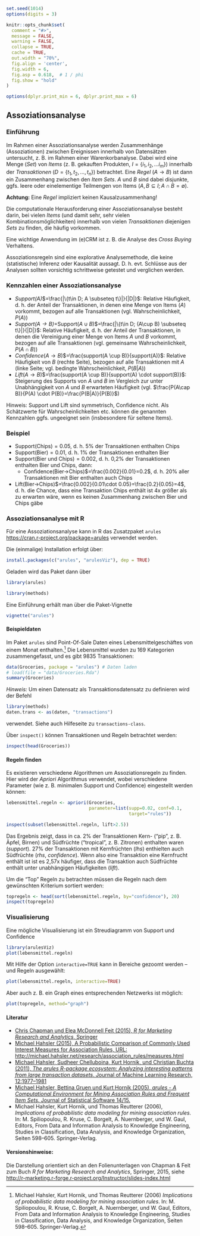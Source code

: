 ```r
set.seed(1014)
options(digits = 3)

knitr::opts_chunk$set(
  comment = "#>",
  message = FALSE,
  warning = FALSE,
  collapse = TRUE,
  cache = TRUE,
  out.width = "70%",
  fig.align = 'center',
  fig.width = 6,
  fig.asp = 0.618,  # 1 / phi
  fig.show = "hold"
)

options(dplyr.print_min = 6, dplyr.print_max = 6)
```


## Assoziationsanalyse


### Einführung

Im Rahmen einer Assoziationsanalyse werden Zusammenhänge (Assoziationen) zwischen Ereignissen innerhalb von Datensätzen untersucht, z. B. im Rahmen einer Warenkorbanalyse. Dabei wird eine Menge (*Set*) von *Items* (z. B. gekauften Produkten, $I=\{i_1, i_2, \ldots i_m \}$) innerhalb der *Transaktionen* ($D=\{t_1, t_2 ,\ldots ,t_n\}$) betrachtet. Eine *Regel* ($A \rightarrow B$) ist dann ein Zusammenhang zwischen den *Item Sets*. $A$ und $B$ sind dabei disjunkte, ggfs. leere oder einelementige Teilmengen von Items ($A, B \subseteq I; A\cap B=\emptyset$).

**Achtung:** Eine *Regel* impliziert keinen Kausalzusammenhang!

  Die computationale Herausforderung einer Assoziationsanalyse besteht darin, bei vielen *Items* (und damit sehr, sehr vielen Kombinationsmöglichkeiten) innerhalb von vielen *Transaktionen* diejenigen *Sets* zu finden, die häufig vorkommen.

Eine wichtige Anwendung im (e)CRM ist z. B. die Analyse des *Cross Buying* Verhaltens.

Assoziationsregeln sind eine explorative Analysemethode, die keine (statistische) Inferenz oder Kausalität aussagt. D. h. evt. Schlüsse aus der Analysen sollten vorsichtig schrittweise getestet und verglichen werden.

### Kennzahlen einer Assoziationsanalyse

- *Support($A$)*$=\frac{|\{t\in D; A \subseteq t\}|}{|D|}$: Relative Häufigkeit, d. h. der Anteil der Transaktionen, in denen eine Menge von Items ($A$) vorkommt, bezogen auf alle Transaktionen (vgl. Wahrscheinlichkeit, $P(A)$)
- *Support($A\rightarrow B$)*=Support($A\cup B$)$=\frac{|\{t\in D; (A\cup B) \subseteq t\}|}{|D|}$: Relative Häufigkeit, d. h. der Anteil der Transaktionen, in denen die Vereinigung einer Menge von Items $A$ und $B$ vorkommt, bezogen auf alle Transaktionen (vgl. gemeinsame Wahrscheinlichkeit, $P(A \cap B)$)
- *Confidence*($A \rightarrow B$)$=\frac{support(A \cup B)}{support(A)}$: Relative Häufigkeit von $B$ (rechte Seite), bezogen auf alle Transaktionen mit $A$ (linke Seite; vgl. bedingte Wahrscheinlichkeit, $P(B|A)$)
- *Lift*($A \rightarrow B$)$=\frac{support(A \cup B)}{support(A) \cdot support(B)}$: Steigerung des Supports von $A$ und $B$ im Vergleich zur unter Unabhängigkeit von $A$ und $B$ erwarteten Häufigkeit (vgl. $\frac{P(A\cap B)}{P(A) \cdot P(B)}=\frac{P(B|A)}{P(B)}$)

Hinweis: Support und Lift sind symmetrisch, Confidence nicht. Als Schätzwerte für Wahrscheinlichkeiten etc. können die genannten Kennzahlen ggfs. ungeeignet sein (insbesondere für seltene Items).

### Beispiel

- Support(Chips)$=0.05$, d. h. 5% der Transaktionen enthalten Chips
- Support(Bier)$=0.01$, d. h. 1% der Transaktionen enthalten Bier
- Support(Bier und Chips)$=0.002$, d. h. 0,2% der Transaktionen enthalten Bier und Chips, dann:
  - Confidence(Bier$\rightarrow$Chips)$=\frac{0.002}{0.01}=0.2$, d. h. 20% aller Transaktionen mit Bier enthalten auch Chips
- Lift(Bier$\rightarrow$Chips)$=\frac{0.002}{0.01\cdot 0.05}=\frac{0.2}{0.05}=4$, d. h. die Chance, dass eine Transaktion Chips enthält ist 4x größer als zu erwarten wäre, wenn es keinen Zusammenhang zwischen Bier und Chips gäbe


### Assoziationsanalyse mit R

Für eine Assoziationsanalyse kann in R das Zusatzpaket `arules` [https://cran.r-project.org/package=arules](https://cran.r-project.org/package=arules) verwendet werden.

Die (einmalige) Installation erfolgt über:
```r
install.packages(c("arules", "arulesViz"), dep = TRUE)
```

Geladen wird das Paket dann über
```r
library(arules)
```

```r
library(methods)
```


Eine Einführung erhält man über die Paket-Vignette
```r
vignette("arules")
```


#### Beispieldaten

Im Paket `arules` sind Point-Of-Sale Daten eines Lebensmittelgeschäftes von einem Monat enthalten.^[Michael Hahsler, Kurt Hornik, und Thomas Reutterer (2006) *Implications of probabilistic data modeling for mining association rules*. In: M. Spiliopoulou, R. Kruse, C. Borgelt, A. Nuernberger, und W. Gaul, Editors, From Data and Information Analysis to Knowledge Engineering, Studies in Classification, Data Analysis, and Knowledge Organization, Seiten 598–605. Springer-Verlag.] Die Lebensmittel wurden zu 169 Kategorien zusammengefasst, und es gibt 9835 Transaktionen:

```r
data(Groceries, package = "arules") # Daten laden
# load(file = "data/Groceries.Rda")
summary(Groceries)
```

*Hinweis:* Um einen Datensatz als Transaktionsdatensatz zu definieren wird der Befehl
```r
library(methods)
daten.trans <- as(daten, "transactions")
```
verwendet. Siehe auch Hilfeseite zu `transactions-class`.

Über `inspect()` können Transaktionen und Regeln betrachtet werden:
```r
inspect(head(Groceries))
```


#### Regeln finden

Es existieren verschiedene Algorithmen um Assoziationsregeln zu finden. Hier wird der *Apriori* Algorithmus verwendet, wobei verschiedene Parameter (wie z. B. minimalen Support und Confidence) eingestellt werden können:

```r
lebensmittel.regeln <- apriori(Groceries, 
                               parameter=list(supp=0.02, conf=0.1,
                                              target="rules"))
```

```r
inspect(subset(lebensmittel.regeln, lift>2.5))
```


Das Ergebnis zeigt, dass in ca. 2% der Transaktionen Kern- ("pip", z. B. Äpfel, Birnen) und Südfrüchte ("tropical", z. B. Zitronen) enthalten waren (*support*). 27% der Transaktionen mit Kernfrüchten (*lhs*) enthielten auch Südfrüchte (*rhs*, *confidence*).  Wenn also eine Transaktion eine Kernfrucht enthält ist ist es 2,57x häufiger, dass die Transaktion auch Südfrüchte enthält unter unabhängigen Häufigkeiten (*lift*).

Um die "Top" Regeln zu betrachten müssen die Regeln nach dem gewünschten Kriterium sortiert werden:

```r
topregeln <- head(sort(lebensmittel.regeln, by="confidence"), 20)
inspect(topregeln)
```



### Visualisierung

Eine mögliche Visualisierung ist ein Streudiagramm von Support und Confidence
```r
library(arulesViz)
plot(lebensmittel.regeln)
```

Mit Hilfe der Option `interactive=TRUE` kann in Bereiche gezoomt werden -- und Regeln ausgewählt:
```r
plot(lebensmittel.regeln, interactive=TRUE)
```

Aber auch z. B. ein Graph eines entsprechenden Netzwerks ist möglich:
```r
plot(topregeln, method="graph")
```


#### Literatur

- [Chris Chapman und Elea McDonnell Feit (2015), *R for Marketing Research and Analytics*, Springer](http://r-marketing.r-forge.r-project.org)
- [Michael Hahsler (2015), A Probabilistic Comparison of Commonly Used Interest Measures for Association Rules, URL: http://michael.hahsler.net/research/association_rules/measures.html](http://michael.hahsler.net/research/association_rules/measures.html)
- [Michael Hahsler, Sudheer Chelluboina, Kurt Hornik, und Christian Buchta (2011), *The arules R-package ecosystem: Analyzing interesting patterns from large transaction datasets*.  Journal of Machine Learning Research, 12:1977--1981](http://jmlr.csail.mit.edu/papers/v12/hahsler11a.html)
- [Michael Hahsler, Bettina Gruen und Kurt Hornik (2005), *arules - A Computational Environment for Mining Association Rules and Frequent Item Sets*.  Journal of Statistical Software 14/15.](http://dx.doi.org/10.18637/jss.v014.i15)
- Michael Hahsler, Kurt Hornik, und Thomas Reutterer (2006), *Implications of probabilistic data modeling for mining association rules.* In: M. Spiliopoulou, R. Kruse, C. Borgelt, A. Nuernberger, und W. Gaul, Editors, From Data and Information Analysis to Knowledge Engineering, Studies in Classification, Data Analysis, and Knowledge Organization, Seiten 598–605. Springer-Verlag.


#### Versionshinweise:
Die Darstellung orientiert sich an den Folienunterlagen von Chapman & Feit zum Buch *R for Marketing Research and Analytics*, Springer, 2015, siehe [http://r-marketing.r-forge.r-project.org/Instructor/slides-index.html](http://r-marketing.r-forge.r-project.org/Instructor/slides-index.html)